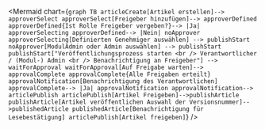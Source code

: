 
<Mermaid
  chart={`graph TB
    articleCreate[Artikel erstellen]--> approverSelect
    approverSelect[Freigeber hinzufügen]--> approverDefined
    approverDefined{Ist Rolle Freigeber vergeben?}--> |Ja| approverSelecting
    approverDefined--> |Nein| noApprover
    approverSelecting[Definierten Genehmiger auswählen] --> publishStart
    noApprover[ModulAdmin oder Admin auswählen] --> publishStart
    publishStart["Veröffentlichungsprozess starten <br /> Verantwortlicher / (Modul-) Admin <br /> Benachrichtigung an Freigeber"] --> waitForApproval
    waitForApproval[Auf Freigabe warten]--> approvalComplete
    approvalComplete{Alle Freigaben erteilt}
    approvalNotification[Benachrichtigung des Verantwortlichen]
    approvalComplete--> |Ja| approvalNotification
    approvalNotification--> articlePublish
    articlePublish[Artikel Freigeben]-->publishArticle
    publishArticle[Artikel veröffentlichen Auswahl der Versionsnummer]-->publishedArticle
    publishedArticle[Benachrichtigung für Lesebestätigung]
    articlePublish[Artikel freigeben]`}
/>

